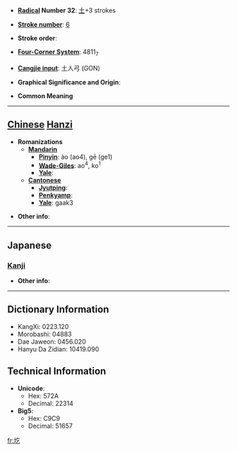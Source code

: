 * '''[[Wiktionary:Chinese radical index| Radical]] Number 32''': [[Wiktionary:Chinese radical index 土|土]]+3 strokes

* '''[[Wiktionary:Chinese total strokes index|Stroke number]]''': [[Wiktionary:Chinese total strokes index 6|6]]

* '''Stroke order''': 

* '''[[Wiktionary:Chinese four corner index|Four-Corner System]]''': 4811<sub>7</sub>

* '''[[Wiktionary:Chinese Cangjie index|Cangjie input]]''': 土人弓 (GON)

* '''Graphical Significance and Origin''': 

* '''Common Meaning'''

----

== [[Chinese]] [[Hanzi]] ==

* '''Romanizations'''
** '''[[Mandarin]]'''
*** '''[[Pinyin]]''': ào (ao4), gē (ge1)
*** '''[[Wade-Giles]]''': ao<sup>4</sup>, ko<sup>1</sup>
*** '''[[Yale]]''': 
** '''[[Cantonese]]'''
*** '''[[Jyutping]]''':
*** '''[[Penkyamp]]''': 
*** '''[[Yale]]''': gaak3

* '''Other info''': 

----

==Japanese==
===[[Kanji]]===
{{kanji|on readings=[[ぎつ]] (gitsu), [[ぎち]] (gichi), [[ごち]] (gochi), [[いつ]] (itsu), [[おち]] (ochi)|kun readings=}}

* '''Other info''':  

----

== Dictionary Information ==

* KangXi: 0223.120
* Morobashi: 04883
* Dae Jaweon: 0456.020
* Hanyu Da Zidian: 10419.090

== Technical Information ==

* '''Unicode''':
** Hex: 572A
** Decimal: 22314
* '''Big5''':
** Hex: C9C9
** Decimal: 51657

[[fr:圪]]